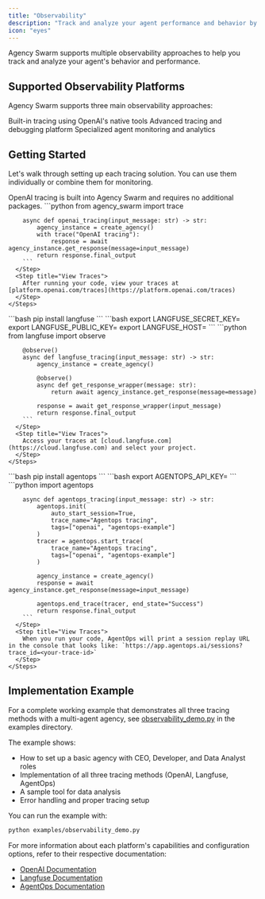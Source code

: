 ```yaml
---
title: "Observability"
description: "Track and analyze your agent performance and behavior by connecting with third party observability tools."
icon: "eyes"
---
```


Agency Swarm supports multiple observability approaches to help you track and analyze your agent's behavior and performance.

## Supported Observability Platforms

Agency Swarm supports three main observability approaches:

<CardGroup cols={3}>
  <Card title="OpenAI Tracing" icon="chart-line" href="#openai-tracing">
    Built-in tracing using OpenAI's native tools
  </Card>
  <Card title="Langfuse" icon="gauge-high" href="#langfuse-tracing">
    Advanced tracing and debugging platform
  </Card>
  <Card title="AgentOps" icon="database" href="#agentops-tracing">
    Specialized agent monitoring and analytics
  </Card>
</CardGroup>

## Getting Started

Let's walk through setting up each tracing solution. You can use them individually or combine them for monitoring.

<Tabs>
  <Tab title="OpenAI Tracing">
    <Steps>
      <Step title="Basic Setup">
        OpenAI tracing is built into Agency Swarm and requires no additional packages.
      </Step>
      <Step title="Implementation">
        ```python
        from agency_swarm import trace

        async def openai_tracing(input_message: str) -> str:
            agency_instance = create_agency()
            with trace("OpenAI tracing"):
                response = await agency_instance.get_response(message=input_message)
            return response.final_output
        ```
      </Step>
      <Step title="View Traces">
        After running your code, view your traces at [platform.openai.com/traces](https://platform.openai.com/traces)
      </Step>
    </Steps>
  </Tab>

  <Tab title="Langfuse">
    <Steps>
      <Step title="Install Package">
        ```bash
        pip install langfuse
        ```
      </Step>
      <Step title="Set Environment Variables">
        ```bash
        export LANGFUSE_SECRET_KEY=<your-secret-key>
        export LANGFUSE_PUBLIC_KEY=<your-public-key>
        export LANGFUSE_HOST=<your-host>
        ```
      </Step>
      <Step title="Implementation">
        ```python
        from langfuse import observe

        @observe()
        async def langfuse_tracing(input_message: str) -> str:
            agency_instance = create_agency()

            @observe()
            async def get_response_wrapper(message: str):
                return await agency_instance.get_response(message=message)

            response = await get_response_wrapper(input_message)
            return response.final_output
        ```
      </Step>
      <Step title="View Traces">
        Access your traces at [cloud.langfuse.com](https://cloud.langfuse.com) and select your project.
      </Step>
    </Steps>
  </Tab>

  <Tab title="AgentOps">
    <Steps>
      <Step title="Install Package">
        ```bash
        pip install agentops
        ```
      </Step>
      <Step title="Set Environment Variables">
        ```bash
        export AGENTOPS_API_KEY=<your-api-key>
        ```
      </Step>
      <Step title="Implementation">
        ```python
        import agentops

        async def agentops_tracing(input_message: str) -> str:
            agentops.init(
                auto_start_session=True,
                trace_name="Agentops tracing",
                tags=["openai", "agentops-example"]
            )
            tracer = agentops.start_trace(
                trace_name="Agentops tracing",
                tags=["openai", "agentops-example"]
            )

            agency_instance = create_agency()
            response = await agency_instance.get_response(message=input_message)

            agentops.end_trace(tracer, end_state="Success")
            return response.final_output
        ```
      </Step>
      <Step title="View Traces">
        When you run your code, AgentOps will print a session replay URL in the console that looks like: `https://app.agentops.ai/sessions?trace_id=<your-trace-id>`
      </Step>
    </Steps>
  </Tab>
</Tabs>

## Implementation Example

For a complete working example that demonstrates all three tracing methods with a multi-agent agency, see [observability_demo.py](https://github.com/VRSEN/agency-swarm/blob/main/examples/observability_demo.py) in the examples directory.

The example shows:
- How to set up a basic agency with CEO, Developer, and Data Analyst roles
- Implementation of all three tracing methods (OpenAI, Langfuse, AgentOps)
- A sample tool for data analysis
- Error handling and proper tracing setup

You can run the example with:
```bash
python examples/observability_demo.py
```

For more information about each platform's capabilities and configuration options, refer to their respective documentation:
- [OpenAI Documentation](https://platform.openai.com/docs)
- [Langfuse Documentation](https://langfuse.com/docs)
- [AgentOps Documentation](https://docs.agentops.ai)
